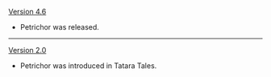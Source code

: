 {{Change History/Header}}
[[Version 4.6]]
* Petrichor was released.
----
[[Version 2.0]]
* Petrichor was introduced in Tatara Tales.